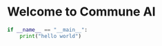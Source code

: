 # Welcome to Commune AI
 

```python filename="module.py" showLineNumbers copy
if __name__ == "__main__":
    print("hello world")

```
